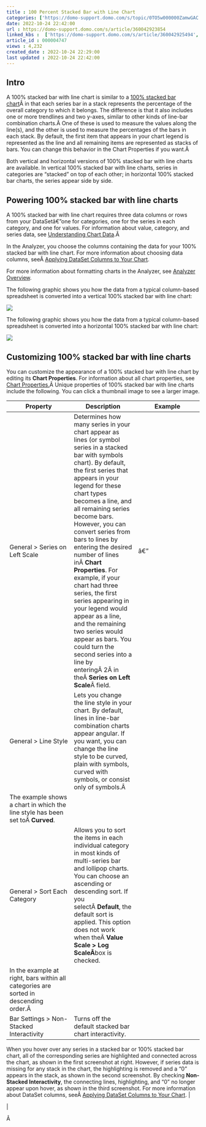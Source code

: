 ```yaml
---
title : 100 Percent Stacked Bar with Line Chart
categories: ['https://domo-support.domo.com/s/topic/0TO5w000000ZamwGAC']
date: 2022-10-24 22:42:00
url : https://domo-support.domo.com/s/article/360042923854
linked_kbs :  ['https://domo-support.domo.com/s/article/360042925494', 'https://domo-support.domo.com/s/knowledge-base', 'https://domo-support.domo.com/s/article/360043429913', 'https://domo-support.domo.com/s/article/360043428713', 'https://domo-support.domo.com/s/article/360043429953', 'https://domo-support.domo.com/s/article/360042923854', 'https://domo-support.domo.com/s/article/360042925154', 'https://domo-support.domo.com/s/article/360043428693', 'https://domo-support.domo.com/s/article/360043429933', 'https://domo-support.domo.com/s/article/360043429693', 'https://domo-support.domo.com/s/topic/0TO5w000000ZamwGAC', 'https://domo-support.domo.com/s/article/360043428673', 'https://domo-support.domo.com/s/article/360043428993']
article_id : 000004747
views : 4,232
created_date : 2022-10-24 22:29:00
last updated : 2022-10-24 22:42:00
---
```




Intro
-----


A 100% stacked bar with line chart is similar to a [100% stacked bar chart](..\100_percent_stacked_bar_chart\index.html "100% Stacked Bar Graph")Â in that each series bar in a stack represents the percentage of the overall category to which it belongs. The difference is that it also includes one or more trendlines and two y-axes, similar to other kinds of line-bar combination charts.Â One of these is used to measure the values along the line(s), and the other is used to measure the percentages of the bars in each stack. By default, the first item that appears in your chart legend is represented as the line and all remaining items are represented as stacks of bars. You can change this behavior in the Chart Properties if you want.Â 


Both vertical and horizontal versions of 100% stacked bar with line charts are available. In vertical 100% stacked bar with line charts, series in categories are "stacked" on top of each other; in horizontal 100% stacked bar charts, the series appear side by side.


Powering 100% stacked bar with line charts
------------------------------------------


A 100% stacked bar with line chart requires three data columns or rows from your DataSetâ€”one for categories, one for the series in each category, and one for values. For information about value, category, and series data, see [Understanding Chart Data](..\understanding_chart_data\index.html "Understanding Chart Data").Â 


In the Analyzer, you choose the columns containing the data for your 100% stacked bar with line chart. For more information about choosing data columns, seeÂ [Applying DataSet Columns to Your Chart](..\applying_dataset_columns_to_your_chart\index.html "Applying DataSet Columns to Your Chart").


For more information about formatting charts in the Analyzer, see [Analyzer Overview](..\analyzer_overview\index.md).


The following graphic shows you how the data from a typical column-based spreadsheet is converted into a vertical 100% stacked bar with line chart:


![](0.png)


The following graphic shows you how the data from a typical column-based spreadsheet is converted into a horizontal 100% stacked bar with line chart:


![](1.png)


Customizing 100% stacked bar with line charts
---------------------------------------------


You can customize the appearance of a 100% stacked bar with line chart by editing its **Chart Properties**. For information about all chart properties, see [Chart Properties.](..\applying_and_resetting_chart_properties\index.md)Â Unique properties of 100% stacked bar with line charts include the following. You can click a thumbnail image to see a larger image.




| Property | Description | Example |
| --- | --- | --- |
| General > Series on Left Scale | Determines how many series in your chart appear as lines (or symbol series in a stacked bar with symbols chart). By default, the first series that appears in your legend for these chart types becomes a line, and all remaining series become bars. However, you can convert series from bars to lines by entering the desired number of lines inÂ **Chart Properties**. For example, if your chart had three series, the first series appearing in your legend would appear as a line, and the remaining two series would appear as bars. You could turn the second series into a line by enteringÂ 2Â in theÂ **Series on Left Scale**Â field. | â€” |
| General > Line Style | Lets you change the line style in your chart. By default, lines in line-bar combination charts appear angular. If you want, you can change the line style to be curved, plain with symbols, curved with symbols, or consist only of symbols.Â 
The example shows a chart in which the line style has been set toÂ **Curved**. |  |
| General > Sort Each Category | Allows you to sort the items in each individual category in most kinds of multi-series bar and lollipop charts. You can choose an ascending or descending sort. If you selectÂ **Default**, the default sort is applied. This option does not work when theÂ **Value Scale > Log ScaleÂ**box is checked.
In the example at right, bars within all categories are sorted in descending order.Â  |  |
| Bar Settings > Non-Stacked Interactivity | Turns off the default stacked bar chart interactivity.
When you hover over any series in a stacked bar or 100% stacked bar chart, all of the corresponding series are highlighted and connected across the chart, as shown in the first screenshot at right. However, if series data is missing for any stack in the chart, the highlighting is removed and a "0" appears in the stack, as shown in the second screenshot. By checking **Non-Stacked Interactivity**, the connecting lines, highlighting, and "0" no longer appear upon hover, as shown in the third screenshot.
For more information about DataSet columns, seeÂ [Applying DataSet Columns to Your Chart](..\applying_dataset_columns_to_your_chart\index.html "Applying DataSet Columns to Your Chart"). | 

 |


Â